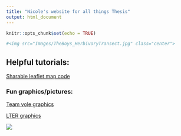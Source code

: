 ```yaml
---
title: "Nicole's website for all things Thesis"
output: html_document
---
```


```r
knitr::opts_chunk$set(echo = TRUE)
```

```r
#<img src="Images/TheBoys_HerbivoryTransect.jpg" class="center">
```


## Helpful tutorials:  

[Sharable leaflet map code](Rmd/Sharable-map-code.html)    

### Fun graphics/pictures:  

[Team vole graphics](Rmd/Team_vole_graphics.html)  

[LTER graphics](Rmd/LTER_graphics.html)


<img src="Images/mountains.png" class="center">